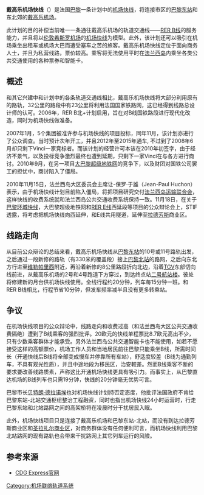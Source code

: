 {{Distinguish|戴高乐机场内线}}
{{future public transportation|法国}}
{{Infobox rail line
|logo             = 
|image            = 
|caption          = 
|type             = 
|system           = 
|status           = 
|locale           = 
|start            = [[巴黎東站|巴黎東站]] 
|end              = [[戴高樂機場|戴高樂機場]]
|stations         = 
|routes           = 
|planopen         = 2024年1月
|open             = 
|yearcommenced    = 
|yearcompleted    = 
|close            = 
|owner            = 
|operator         = [[Keolis|Keolis]]<br>[[巴黎大眾運輸公司|巴黎大眾運輸公司]]
|depot            = 
|stock            = {{link-en|阿爾斯通Coradia|Alstom Coradia}} Liner
|linelength_km    = 32 
|gauge            = {{Track gauge|1435mm|allk=on}}
|routenumber      = 
|linenumber       = 
|electrification  = 
|website          = [http://www.cdgexpress.com www.cdgexpress.com]
|map              = 
|map_name         = 
|map_state        = }}
'''戴高乐机场快线'''（{{lang-fr|CDG Express}}）是法国[[巴黎|巴黎]]一条计划中的[[机场联络轨道系统|机场快线]]，将连接市区的[[巴黎东站|巴黎东站]]和东北郊的[[戴高乐机场|戴高乐机场]]。 

此计划的目的补偿当前唯一一条通往戴高乐机场的轨道交通线——[[大区快铁B线|RER B线]]的服务能力，并且将以[[伦敦|伦敦]][[希斯罗机场|希斯罗机场]]的[[希斯路快线|机场快线]]为模型。此外，该计划还可以吸引在机场乘坐出租车或机场大巴而遭受塞车之苦的旅客。戴高乐机场快线定位于面向商务人士，并且为私营线路，票价较高。乘客将无法使用平时在[[法兰西岛|法兰西岛]]内乘坐各类公共交通使用的各种票券和智能卡。

==概述==

{{SectDisputed}}

和其它兴建中和计划中的各条轨道交通线相比，戴高乐机场快线将大部分利用原有的路轨，32公里的路段中有23公里将利用法国国家铁路网，这已经得到线路总设计师的认可。2006年，RER B北+计划启用，旨在对B线国铁路段进行现代化改造，同时为机场快线做准备。

2007年1月，5个集团被准许参与机场快线的项目投标，同年11月，该计划亦进行了公众调查。当时预计次年开工，并且2012年至2015年通车, 不过到了2008年6月却只剩下Vinci一家竞标者。而该计划的经营许可本该在2010年初签字，由于经济不景气，以及投标竞争激烈最终也遭到延期，只剩下一家Vinci在与各方进行商讨。2010年9月，在另一项目[[大巴黎超级地铁网|大巴黎超级地铁网]]的竞争下，以及财团对国铁公司罢工的担忧中，商讨陷入了僵局。

2010年11月15日，法兰西岛大区委员会主席让-保罗·于雄（Jean-Paul Huchon）表示，由于机场快线计划目前陷入僵局，将把项目研究交付[[法兰西岛运输联合会|法兰西岛运输联合会]]，这样快线的收费系统就和法兰西岛公共交通收费系统保持一致。11月18日，在关于[[巴黎环城快线|巴黎环城快线]]，大巴黎超级地铁网和[[大区快铁E线|RER E线]]西延段等项目的公众辩论会上，STIF透露，将考虑把机场快线向西延伸，和E线共用隧道，延伸至[[拉德芳斯|拉德芳斯]]商业区。

==线路走向==

从目前公众辩论的总结来看，戴高乐机场快线从[[巴黎东站|巴黎东站]]的10号或11号路轨出发，之后通过一段新修的路轨（有330米的覆盖段）接上[[巴黎北站|巴黎北站]]的路网，之后向东北方行进至[[维勒帕里西|维勒帕里西]]附近，再沿着新修的8公里路段折向北边，沿着[[TGV|TGV]]东部切向线前进，从戴高乐机场的2号和4号跑道下方穿过，到达终点站[[巴黎戴高樂機場2號車站|二号航站楼]]。彼处将修建新的月台供机场快线使用。全线行程约20分钟，列车每15分钟一班。和RER B线相比，行程节省10分钟，但发车频率减半且没有更多转乘站。

==争议==
在机场快线项目的公众辩论中，线路走向和收费过高（和法兰西岛大区公共交通收费隔绝）遭到了B线乘客的强烈批评。20欧元的快线单程票比8.7欧元高出不少，只有少数乘客群体才能承受。另外法兰西岛公共交通智能卡也不能使用，如若不愿接受这样的高额票价，机场工作人员和当地居民前往巴黎只能乘坐B线，所需时间长（开通快线后B线将全部变成慢车并停靠所有车站），舒适度较差（B线为通勤列车，不具有观光性质），并且中途地段为移民区，治安較差。然而B线乘客不断的要求要改善线路质素，声称这比开通机场快线更具有吸引力。而事实上，从巴黎直达机场的B线列车也只需19分钟，快线的20分钟毫无优势可言。

巴黎市长[[贝特朗·德拉诺埃|贝特朗·德拉诺埃]]也对机场快线计划持否定态度，他批评法国政府不肯给巴黎东站-北站交通枢纽整治工程融资，同时也指出机场快线24小时运营时，行走巴黎东站和北站路网之间的高架桥将在凌晨时分干扰居民入眠。

此外，机场快线项目只是连接了戴高乐机场和巴黎东站-北站，而没有到达拉德芳斯商业区和[[巴黎圣拉扎尔车站|圣拉扎尔商业区]]，对商务群体没有任何便利可言，而机场快线利用巴黎北站路网的现有路轨也会带来干扰路网上其它列车运行的风險。

==参考来源==
*[https://web.archive.org/web/20110317090734/http://www.developpement-durable.gouv.fr/-CDG-express,1380-.html CDG Express官网]

{{Infobox Paris Network generic}}

[[Category:机场联络轨道系统|Category:机场联络轨道系统]]